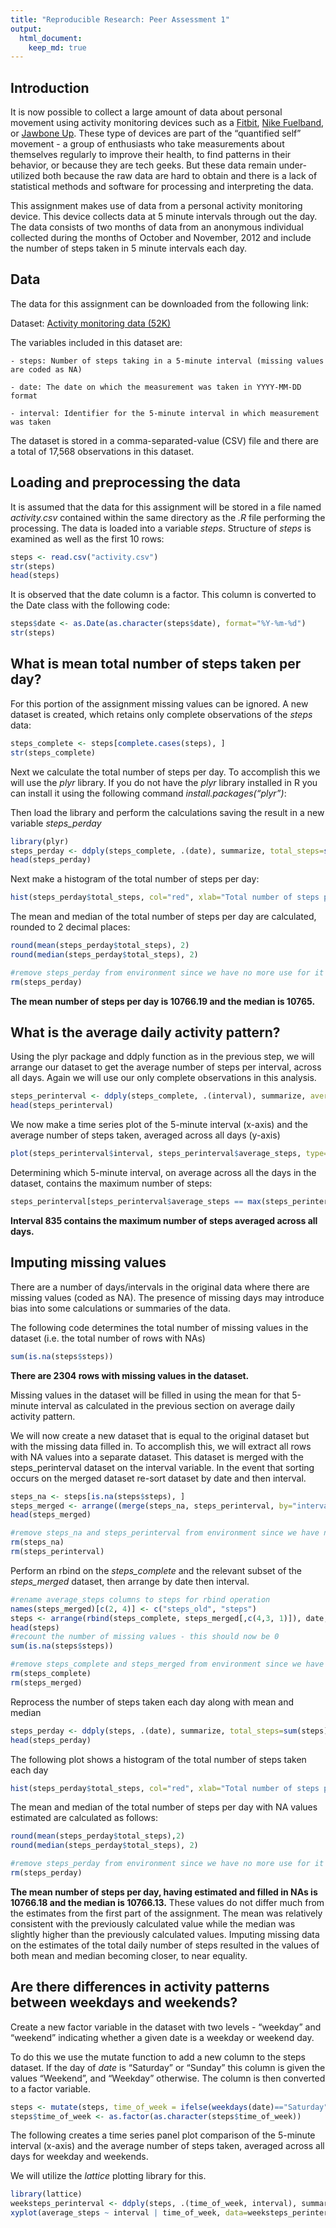```yaml
---
title: "Reproducible Research: Peer Assessment 1"
output: 
  html_document:
    keep_md: true
---
```

## Introduction
It is now possible to collect a large amount of data about personal movement using activity monitoring devices such as a [Fitbit][1], [Nike Fuelband][2], or [Jawbone Up][3]. These type of devices are part of the "quantified self" movement - a group of enthusiasts who take measurements about themselves regularly to improve their health, to find patterns in their behavior, or because they are tech geeks. But these data remain under-utilized both because the raw data are hard to obtain and there is a lack of statistical methods and software for processing and interpreting the data.

[1]: http://www.fitbit.com/ "Fitbit"
[2]: http://www.nike.com/us/en_us/c/nikeplus-fuelband "Nike Fuelband" 
[3]: https://jawbone.com/up "Jawbone Up"

This assignment makes use of data from a personal activity monitoring device. This device collects data at 5 minute intervals through out the day. The data consists of two months of data from an anonymous individual collected during the months of October and November, 2012 and include the number of steps taken in 5 minute intervals each day.



## Data
The data for this assignment can be downloaded from the following link:

Dataset: [Activity monitoring data (52K)][4]
    
[4]: https://d396qusza40orc.cloudfront.net/repdata%2Fdata%2Factivity.zip "Activity monitoring data (52K)"

The variables included in this dataset are:

    - steps: Number of steps taking in a 5-minute interval (missing values are coded as NA)

    - date: The date on which the measurement was taken in YYYY-MM-DD format

    - interval: Identifier for the 5-minute interval in which measurement was taken

The dataset is stored in a comma-separated-value (CSV) file and there are a total of 17,568 observations in this dataset.



## Loading and preprocessing the data
It is assumed that the data for this assignment will be stored in a file named *activity.csv* contained within the same directory as the *.R* file performing the processing. The data is loaded into a variable *steps*. Structure of *steps* is examined as well as the first 10 rows:

```r
steps <- read.csv("activity.csv")
str(steps)
head(steps)
```

It is observed that the date column is a factor. This column is converted to the Date class with the following code:

```r
steps$date <- as.Date(as.character(steps$date), format="%Y-%m-%d")
str(steps)
```


## What is mean total number of steps taken per day?
For this portion of the assignment missing values can be ignored. A new dataset is created, which retains only complete observations of the *steps* data:

```r
steps_complete <- steps[complete.cases(steps), ]
str(steps_complete)
```

Next we calculate the total number of steps per day. To accomplish this we will use the *plyr* library. If you do not have the *plyr* library installed in R you can install it using the following command *install.packages("plyr")*:

Then load the library and perform the calculations saving the result in a new variable *steps_perday*

```r
library(plyr)
steps_perday <- ddply(steps_complete, .(date), summarize, total_steps=sum(steps))
head(steps_perday)
```

Next make a histogram of the total number of steps per day:

```r
hist(steps_perday$total_steps, col="red", xlab="Total number of steps per day", ylab="Frequency", main="Steps Per Day")
```

The mean and median of the total number of steps per day are calculated, rounded to 2 decimal places:

```r
round(mean(steps_perday$total_steps), 2)
round(median(steps_perday$total_steps), 2)

#remove steps_perday from environment since we have no more use for it
rm(steps_perday)
```

**The mean number of steps per day is 10766.19 and the median is 10765.**



## What is the average daily activity pattern?
Using the plyr package and ddply function as in the previous step, we will arrange our dataset to get the average number of steps per interval, across all days. Again we will use our only complete observations in this analysis.

```r
steps_perinterval <- ddply(steps_complete, .(interval), summarize, average_steps=round(mean(steps), 2))
head(steps_perinterval)
```

We now make a time series plot of the 5-minute interval (x-axis) and the average number of steps taken, averaged across all days (y-axis)

```r
plot(steps_perinterval$interval, steps_perinterval$average_steps, type="l", col="red", xlab="Interval", ylab="Average Steps", main="Average Steps Per Interval Across all Days")
```

Determining which 5-minute interval, on average across all the days in the dataset, contains the maximum number of steps:

```r
steps_perinterval[steps_perinterval$average_steps == max(steps_perinterval$average_steps), ]
```

**Interval 835 contains the maximum number of steps averaged across all days.**

## Imputing missing values

There are a number of days/intervals in the original data where there are missing values (coded as NA). The presence of missing days may introduce bias into some calculations or summaries of the data.

The following code determines the total number of missing values in the dataset (i.e. the total number of rows with NAs)

```r
sum(is.na(steps$steps))
```

**There are 2304 rows with missing values in the dataset.**


Missing values in the dataset will be filled in using the mean for that 5-minute interval as calculated in the previous section on average daily activity pattern.

We will now create a new dataset that is equal to the original dataset but with the missing data filled in. To accomplish this, we will extract all rows with NA values into a separate dataset. This dataset is merged with the steps_perinterval dataset on the interval variable. In the event that sorting occurs on the merged dataset re-sort dataset by date and then interval.

```r
steps_na <- steps[is.na(steps$steps), ]
steps_merged <- arrange((merge(steps_na, steps_perinterval, by="interval", sort=FALSE)), date, interval)
head(steps_merged)

#remove steps_na and steps_perinterval from environment since we have no more use for them
rm(steps_na)
rm(steps_perinterval)
```

Perform an rbind on the *steps_complete* and the relevant subset of the *steps_merged* dataset, then arrange by date then interval.

```r
#rename average_steps columns to steps for rbind operation
names(steps_merged)[c(2, 4)] <- c("steps_old", "steps")
steps <- arrange(rbind(steps_complete, steps_merged[,c(4,3, 1)]), date, interval)
head(steps)
#recount the number of missing values - this should now be 0
sum(is.na(steps$steps))

#remove steps_complete and steps_merged from environment since we have no more use for them
rm(steps_complete)
rm(steps_merged)
```

Reprocess the number of steps taken each day along with mean and median

```r
steps_perday <- ddply(steps, .(date), summarize, total_steps=sum(steps))
head(steps_perday)
```

The following plot shows a histogram of the total number of steps taken each day

```r
hist(steps_perday$total_steps, col="red", xlab="Total number of steps per day (NAs Estimated)", ylab="Frequency", main="Steps Per Day")
```

The mean and median of the total number of steps per day with NA values estimated are calculated as follows:

```r
round(mean(steps_perday$total_steps),2)
round(median(steps_perday$total_steps), 2)

#remove steps_perday from environment since we have no more use for it
rm(steps_perday)
```

**The mean number of steps per day, having estimated and filled in NAs is 10766.18 and the median is 10766.13.** These values do not differ much from the estimates from the first part of the assignment. The mean was relatively consistent with the previously calculated value while the median was slightly higher than the previously calculated values. Imputing missing data on the estimates of the total daily number of steps resulted in the values of both mean and median becoming closer, to near equality.


## Are there differences in activity patterns between weekdays and weekends?
Create a new factor variable in the dataset with two levels - "weekday" and "weekend" indicating whether a given date is a weekday or weekend day.

To do this we use the mutate function to add a new column to the steps dataset. If the day of *date* is "Saturday" or "Sunday" this column is given the values "Weekend", and "Weekday" otherwise. The column is then converted to a factor variable.

```r
steps <- mutate(steps, time_of_week = ifelse(weekdays(date)=="Saturday"|weekdays(date)=="Sunday", "Weekend", "Weekday"))
steps$time_of_week <- as.factor(as.character(steps$time_of_week))
```

The following creates a time series panel plot comparison of the 5-minute interval (x-axis) and the average number of steps taken, averaged across all days for weekday and weekends.

We will utilize the *lattice* plotting library for this.

```r
library(lattice)
weeksteps_perinterval <- ddply(steps, .(time_of_week, interval), summarize, average_steps=round(mean(steps), 2))
xyplot(average_steps ~ interval | time_of_week, data=weeksteps_perinterval, layout=c(1,2), type='l', xlab="Interval", ylab="Average Steps", main="Average Steps Per Interval Across all Days")
```

